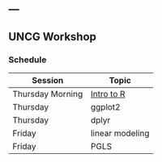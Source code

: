 ---
---

## UNCG Workshop


### Schedule

Session | Topic
-----------------|------------
Thursday Morning|[Intro to R](/presentations/intro2R.html)
Thursday | ggplot2 
Thursday | dplyr 
Friday | linear modeling 
Friday | PGLS 
